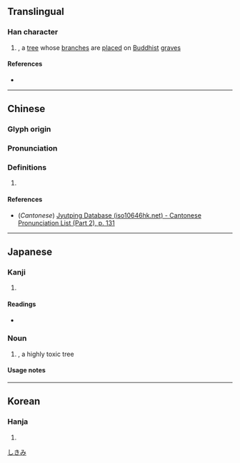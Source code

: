 {{character info}}
==Translingual==

===Han character===
{{Han char|rn=75|rad=木|as=11|sn=15|four=|canj=DJPU|ids=⿰木密}}

# {{vern|Japanese star anise}} {{gloss|{{taxlink|Illicium anisatum|species|noshow=1}}}}, a [[tree]] whose [[branch]]es are [[place]]d on [[Buddhist]] [[grave]]s

====References====
* {{Han ref|kx=0549.290|dkj=15428|dj=0937.230|hdz=21284.140|uh=6A12|ud=27154}}

----

==Chinese==
{{zh-forms}}

===Glyph origin===
{{Han etym}}

===Pronunciation===
{{zh-pron
|m=mì
|c=mat6
|mc=y
|oc=y
|ma=
|cat=pn
}}

===Definitions===
{{zh-hanzi}}

# {{rfdef|zh}}

====References====
* (''Cantonese'') [http://www.iso10646hk.net/jp/document/download.jsp Jyutping Database (iso10646hk.net) - Cantonese Pronunciation List (Part 2), p. 131]

----

==Japanese==

===Kanji===
{{ja-kanji|grade=|rs=木11}}

# {{rfdef|ja|sort=木11}}

====Readings====
* {{ja-readings|on=みつ|kun=じんこう,しきみ}}

===Noun===
{{ja-noun|しきみ|シキミ}}

# {{ja-def|シキミ}} {{vern|Japanese star anise}}, a highly toxic tree

====Usage notes====
{{U:ja:biology|シキミ}}

[[Category:ja:Trees|しきみ]]

----

==Korean==

===Hanja===
{{ko-hanja|밀}}

# {{rfdef|ko|sort=木11}}